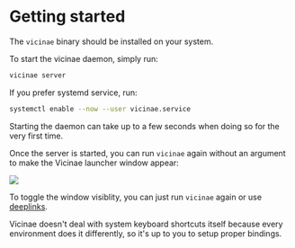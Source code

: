 # Getting started

The `vicinae` binary should be installed on your system.

To start the vicinae daemon, simply run:

```bash {{ title: 'Start daemon' }}
vicinae server
```

If you prefer systemd service, run:

```bash {{ title: 'Start systemd service' }}
systemctl enable --now --user vicinae.service
```

Starting the daemon can take up to a few seconds when doing so for the very first time. 

Once the server is started, you can run `vicinae` again without an argument to make the Vicinae launcher window appear:

<img src="/vicinae-window.png" />

To toggle the window visiblity, you can just run `vicinae` again or use [deeplinks](/deeplinks).

Vicinae doesn't deal with system keyboard shortcuts itself because every environment does it differently, so it's up to you to setup proper bindings.

